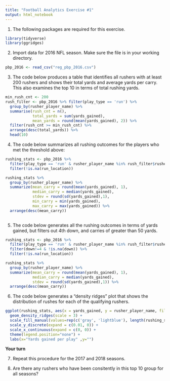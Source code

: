 ---
title: "Football Analytics Exercise #1"
output: html_notebook
---
1. The following packages are required for this exercise. 
```{r}
library(tidyverse)
library(ggridges)
```




2. Import data for 2016 NFL season. Make sure the file is in your working directory. 


```{r}
pbp_2016 <- read_csv("reg_pbp_2016.csv")

```


3. The code below produces a table that identifies all rushers with at least 200 rushers and shows their total yards and average yards per carry. This also examines the top 10 in terms of total rushing yards. 

```{r}
min_rush_cnt <- 200
rush_filter <- pbp_2016 %>% filter(play_type == 'run') %>%
  group_by(rusher_player_name) %>% 
  summarise(rush_cnt = n(),
            total_yards = sum(yards_gained),
            mean_yards = round(mean(yards_gained), 2)) %>%
  filter(rush_cnt >= min_rush_cnt) %>%
  arrange(desc(total_yards)) %>%
  head(10) 
```

4. The code below summarizes all rushing outcomes for the players who met the threshold above:

```{r}
rushing_stats <- pbp_2016 %>%
  filter(play_type == 'run' & rusher_player_name %in% rush_filter$rusher_player_name) %>%
  filter(!is.na(run_location))

rushing_stats %>% 
  group_by(rusher_player_name) %>%
  summarize(mean_carry = round(mean(yards_gained), 1),
            median_carry = median(yards_gained),
            stdev = round(sd(yards_gained),1),
            min_carry = min(yards_gained),
            max_carry = max(yards_gained)) %>%
  arrange(desc(mean_carry))
  
```


5. The code below generates all the rushing outcomes in terms of yards gained, but filters out 4th down, and carries of greater than 50 yards. 


```{r}
rushing_stats <- pbp_2016 %>%
  filter(play_type == 'run' & rusher_player_name %in% rush_filter$rusher_player_name & yards_gained <=50) %>%
  filter(down!=4 & !is.na(down)) %>%
  filter(!is.na(run_location))

rushing_stats %>%
  group_by(rusher_player_name) %>%
  summarize(mean_carry = round(mean(yards_gained), 1),
            median_carry = median(yards_gained),
            stdev = round(sd(yards_gained),1)) %>%
  arrange(desc(mean_carry))
```


6. The code below generates a "density ridges" plot that shows the distribution of rushes for each of the qualifying rushers. 



```{r}
ggplot(rushing_stats, aes(x = yards_gained, y = rusher_player_name, fill=rusher_player_name)) +
  geom_density_ridges(scale = 3) +
  scale_fill_manual(values=rep(c('gray', 'lightblue'), length(rushing_stats$rusher_player_name)/2)) +
  scale_y_discrete(expand = c(0.01, 0)) +
  scale_x_continuous(expand = c(0, 0)) +
  theme(legend.position="none") +
  labs(x="Yards gained per play" ,y="")
```
  
  **Your turn**
  
7. Repeat this procedure for the 2017 and 2018 seasons. 
  
8. Are there any rushers who have been consitently in this top 10 group for all seasons?
  